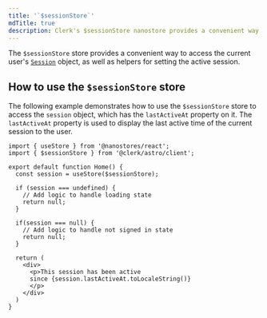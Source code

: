 ```yaml
---
title: '`$sessionStore`'
mdTitle: true
description: Clerk's $sessionStore nanostore provides a convenient way to access the current user Session object, as well as helpers to set the active session.
---
```


The `$sessionStore` store provides a convenient way to access the current user's [`Session`](https://clerk.com/docs/references/javascript/session) object, as well as helpers for setting the active session.

## How to use the `$sessionStore` store

The following example demonstrates how to use the `$sessionStore` store to access the `session` object, which has the `lastActiveAt` property on it. The `lastActiveAt` property is used to display the last active time of the current session to the user.

```tsx {{ prettier: false, filename: 'session.tsx' }}
import { useStore } from '@nanostores/react';
import { $sessionStore } from '@clerk/astro/client';

export default function Home() {
  const session = useStore($sessionStore);

  if (session === undefined) {
    // Add logic to handle loading state
    return null;
  }

  if(session === null) {
    // Add logic to handle not signed in state
    return null;
  }

  return (
    <div>
      <p>This session has been active
      since {session.lastActiveAt.toLocaleString()}
      </p>
    </div>
  )
}
```
